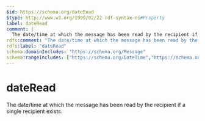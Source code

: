 ```yaml
---
$id: https://schema.org/dateRead
$type: http://www.w3.org/1999/02/22-rdf-syntax-ns#Property
label: dateRead
comment: |
  The date/time at which the message has been read by the recipient if a single recipient exists.
rdfs:comment: "The date/time at which the message has been read by the recipient if a single recipient exists."
rdfs:label: "dateRead"
schema:domainIncludes: "https://schema.org/Message"
schema:rangeIncludes: ["https://schema.org/DateTime","https://schema.org/Date"]
---
```


# dateRead

The date/time at which the message has been read by the recipient if a single recipient exists.

